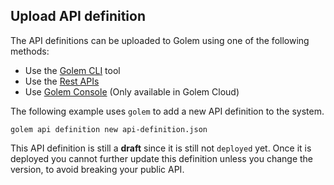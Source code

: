 ## Upload API definition

The API definitions can be uploaded to Golem using one of the following methods:

- Use the [Golem CLI](/cli) tool
- Use the [Rest APIs](/rest-api)
- Use [Golem Console](https://console.golem.cloud/) (Only available in Golem Cloud)

The following example uses `golem` to add a new API definition to the system.

```shell copy
golem api definition new api-definition.json
```

This API definition is still a **draft** since it is still not `deployed` yet.
Once it is deployed you cannot further update this definition unless you change the version, to avoid breaking your public API.
